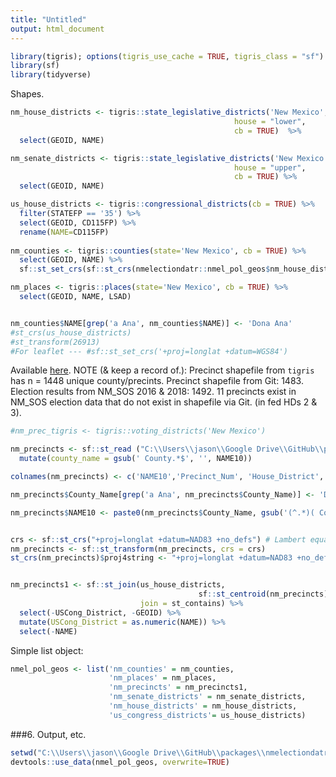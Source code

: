 ```yaml
---
title: "Untitled"
output: html_document
---
```


```r
library(tigris); options(tigris_use_cache = TRUE, tigris_class = "sf")
library(sf)
library(tidyverse)
```



Shapes.

```r
nm_house_districts <- tigris::state_legislative_districts('New Mexico', 
                                                  house = "lower", 
                                                  cb = TRUE)  %>%
  select(GEOID, NAME)

nm_senate_districts <- tigris::state_legislative_districts('New Mexico', 
                                                  house = "upper", 
                                                  cb = TRUE) %>%
  select(GEOID, NAME)

us_house_districts <- tigris::congressional_districts(cb = TRUE) %>%
  filter(STATEFP == '35') %>%
  select(GEOID, CD115FP) %>% 
  rename(NAME=CD115FP)
  
nm_counties <- tigris::counties(state='New Mexico', cb = TRUE) %>%
  select(GEOID, NAME) %>%
  sf::st_set_crs(sf::st_crs(nmelectiondatr::nmel_pol_geos$nm_house_districts))

nm_places <- tigris::places(state='New Mexico', cb = TRUE) %>%
  select(GEOID, NAME, LSAD)


nm_counties$NAME[grep('a Ana', nm_counties$NAME)] <- 'Dona Ana'
#st_crs(us_house_districts)
#st_transform(26913)  
#For leaflet --- #sf::st_set_crs('+proj=longlat +datum=WGS84')
```



Available [here](https://github.com/nvkelso/election-geodata).  NOTE (& keep a record of.):  Precinct shapefile from `tigris` has n = 1448 unique county/precints.  Precinct shapefile from Git: 1483.  Election results from NM_SOS 2016 & 2018: 1492.  11 precincts exist in NM_SOS election data that do not exist in shapefile via Git.  (in fed HDs 2 & 3).

```r
#nm_prec_tigris <- tigris::voting_districts('New Mexico') 

nm_precincts <- sf::st_read ("C:\\Users\\jason\\Google Drive\\GitHub\\packages\\nmelectiondatr\\data-raw\\nm-2012-precincts","precincts_2012")%>%
  mutate(county_name = gsub(' County.*$', '', NAME10)) 

colnames(nm_precincts) <- c('NAME10','Precinct_Num', 'House_District', 'Senate_District', 'USCong_District', 'County_Name', 'geometry')

nm_precincts$County_Name[grep('a Ana', nm_precincts$County_Name)] <- 'Dona Ana'

nm_precincts$NAME10 <- paste0(nm_precincts$County_Name, gsub('(^.*)( County.*$)', '\\2', nm_precincts$NAME10))


crs <- sf::st_crs("+proj=longlat +datum=NAD83 +no_defs") # Lambert equal area
nm_precincts <- sf::st_transform(nm_precincts, crs = crs)
st_crs(nm_precincts)$proj4string <- "+proj=longlat +datum=NAD83 +no_defs"


nm_precincts1 <- sf::st_join(us_house_districts, 
                                          sf::st_centroid(nm_precincts), #Super hacky.
                             join = st_contains) %>%
  select(-USCong_District, -GEOID) %>%
  mutate(USCong_District = as.numeric(NAME)) %>%
  select(-NAME)
```



Simple list object:

```r
nmel_pol_geos <- list('nm_counties' = nm_counties, 
                      'nm_places' = nm_places,
                      'nm_precincts' = nm_precincts1,
                      'nm_senate_districts' = nm_senate_districts, 
                      'nm_house_districts' = nm_house_districts, 
                      'us_congress_districts'= us_house_districts)
```




###6. Output, etc. 

```r
setwd("C:\\Users\\jason\\Google Drive\\GitHub\\packages\\nmelectiondatr")
devtools::use_data(nmel_pol_geos, overwrite=TRUE)
```

